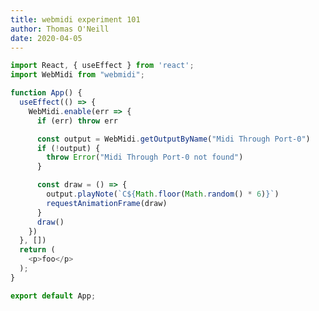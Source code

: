 ```yaml
---
title: webmidi experiment 101
author: Thomas O'Neill
date: 2020-04-05
---
```


```js
import React, { useEffect } from 'react';
import WebMidi from "webmidi";

function App() {
  useEffect(() => {
    WebMidi.enable(err => {
      if (err) throw err

      const output = WebMidi.getOutputByName("Midi Through Port-0")
      if (!output) {
        throw Error("Midi Through Port-0 not found")
      }

      const draw = () => {
        output.playNote(`C${Math.floor(Math.random() * 6)}`)
        requestAnimationFrame(draw)
      }
      draw()
    })
  }, [])
  return (
    <p>foo</p>
  );
}

export default App;
```
